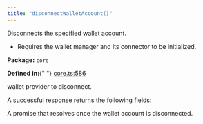 ```yaml
---
title: "disconnectWalletAccount()"
---
```



<H3Bordered text="Overview" />

Disconnects the specified wallet account.

<ul>
  <li>Requires the wallet manager and its connector to be initialized.</li>
</ul>

<p>
  <strong>Package:</strong> <code>core</code>
</p>

<p>
  <strong>Defined in:</strong>{" "}
  <a href="https://github.com/tkhq/sdk/blob/main/packages/core/src/__clients__/core.ts#L586">
    core.ts:586
  </a>
</p>

<H3Bordered text="Parameters" />

<ParamField body="walletProvider" type="WalletProvider" required={true}>
  wallet provider to disconnect.
</ParamField>

<H3Bordered text="Response" />A successful response returns the following
fields:

<ResponseField name="returns" type="void" required={true}>
  A promise that resolves once the wallet account is disconnected.
</ResponseField>
